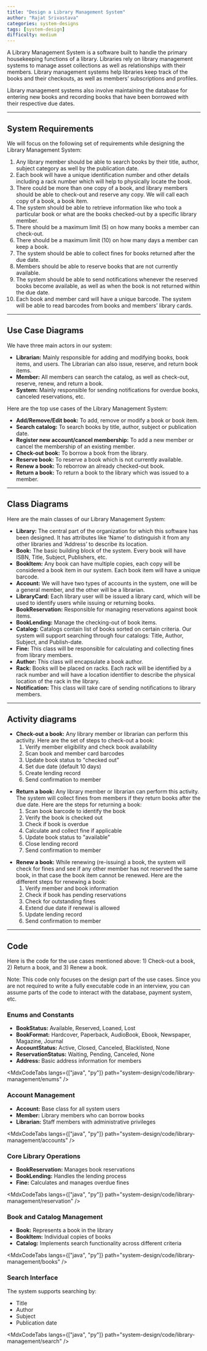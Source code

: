 ```yaml
---
title: "Design a Library Management System"
author: "Rajat Srivastava"
categories: system-designs
tags: [system-design]
difficulty: medium
---
```


A Library Management System is a software built to handle the primary housekeeping functions of a library. Libraries rely on library management systems to manage asset collections as well as relationships with their members. Library management systems help libraries keep track of the books and their checkouts, as well as members’ subscriptions and profiles.

Library management systems also involve maintaining the database for entering new books and recording books that have been borrowed with their respective due dates.

---

## System Requirements

We will focus on the following set of requirements while designing the Library Management System:

1. Any library member should be able to search books by their title, author, subject category as well by the publication date.
2. Each book will have a unique identification number and other details including a rack number which will help to physically locate the book.
3. There could be more than one copy of a book, and library members should be able to check-out and reserve any copy. We will call each copy of a book, a book item.
4. The system should be able to retrieve information like who took a particular book or what are the books checked-out by a specific library member.
5. There should be a maximum limit (5) on how many books a member can check-out.
6. There should be a maximum limit (10) on how many days a member can keep a book.
7. The system should be able to collect fines for books returned after the due date.
8. Members should be able to reserve books that are not currently available.
9. The system should be able to send notifications whenever the reserved books become available, as well as when the book is not returned within the due date.
10. Each book and member card will have a unique barcode. The system will be able to read barcodes from books and members’ library cards.

---
## Use Case Diagrams

We have three main actors in our system:

- **Librarian:** Mainly responsible for adding and modifying books, book items, and users. The Librarian can also issue, reserve, and return book items.
- **Member:** All members can search the catalog, as well as check-out, reserve, renew, and return a book.
- **System:** Mainly responsible for sending notifications for overdue books, canceled reservations, etc.

Here are the top use cases of the Library Management System:

- **Add/Remove/Edit book:** To add, remove or modify a book or book item.
- **Search catalog:** To search books by title, author, subject or publication date.
- **Register new account/cancel membership:** To add a new member or cancel the membership of an existing member.
- **Check-out book:** To borrow a book from the library.
- **Reserve book:** To reserve a book which is not currently available.
- **Renew a book:** To reborrow an already checked-out book.
- **Return a book:** To return a book to the library which was issued to a member.

<MdxImage 
  src="design/library-management/use-case.png" 
  alt="Use Case Diagram for Library Management System"
  caption="Use Case Diagram showing the main actors and their interactions"
  design="library-management"
/>

---
## Class Diagrams
Here are the main classes of our Library Management System:

- **Library:** The central part of the organization for which this software has been designed. It has attributes like ‘Name’ to distinguish it from any other libraries and ‘Address’ to describe its location.
- **Book:** The basic building block of the system. Every book will have ISBN, Title, Subject, Publishers, etc.
- **BookItem:** Any book can have multiple copies, each copy will be considered a book item in our system. Each book item will have a unique barcode.
- **Account:** We will have two types of accounts in the system, one will be a general member, and the other will be a librarian.
- **LibraryCard:** Each library user will be issued a library card, which will be used to identify users while issuing or returning books.
- **BookReservation:** Responsible for managing reservations against book items.
- **BookLending:** Manage the checking-out of book items.
- **Catalog:** Catalogs contain list of books sorted on certain criteria. Our system will support searching through four catalogs: Title, Author, Subject, and Publish-date.
- **Fine:** This class will be responsible for calculating and collecting fines from library members.
- **Author:** This class will encapsulate a book author.
- **Rack:** Books will be placed on racks. Each rack will be identified by a rack number and will have a location identifier to describe the physical location of the rack in the library.
- **Notification:** This class will take care of sending notifications to library members.

<MdxImage 
  src="design/library-management/class-diagram.png" 
  alt="Class Diagram for Library Management System"
  caption="Complete class diagram showing relationships between all system components"
/>

<MdxImage 
  src="design/concepts/uml.svg" 
  alt="UML Diagram for Library Management System"
/>

---
## Activity diagrams

- **Check-out a book:** Any library member or librarian can perform this activity. Here are the set of steps to check-out a book:
  1. Verify member eligibility and check book availability
  2. Scan book and member card barcodes
  3. Update book status to "checked out"
  4. Set due date (default 10 days)
  5. Create lending record
  6. Send confirmation to member

<MdxImage 
  src="design/library-management/activity-checkout.svg" 
  alt="Activity Diagram for Library Management System"
/>

- **Return a book:** Any library member or librarian can perform this activity. The system will collect fines from members if they return books after the due date. Here are the steps for returning a book:
  1. Scan book barcode to identify the book
  2. Verify the book is checked out
  3. Check if book is overdue
  4. Calculate and collect fine if applicable
  5. Update book status to "available"
  6. Close lending record
  7. Send confirmation to member

<MdxImage 
  src="design/library-management/activity-return.png" 
  alt="Activity Diagram for Library Management System"
/>

- **Renew a book:** While renewing (re-issuing) a book, the system will check for fines and see if any other member has not reserved the same book, in that case the book item cannot be renewed. Here are the different steps for renewing a book:
  1. Verify member and book information
  2. Check if book has pending reservations
  3. Check for outstanding fines
  4. Extend due date if renewal is allowed
  5. Update lending record
  6. Send confirmation to member

<MdxImage 
  src="design/library-management/activity-renew.svg" 
  alt="Activity Diagram for Library Management System"
/>

---
## Code
Here is the code for the use cases mentioned above: 1) Check-out a book, 2) Return a book, and 3) Renew a book.

Note: This code only focuses on the design part of the use cases. Since you are not required to write a fully executable code in an interview, you can assume parts of the code to interact with the database, payment system, etc.

### Enums and Constants
- **BookStatus:** Available, Reserved, Loaned, Lost
- **BookFormat:** Hardcover, Paperback, AudioBook, Ebook, Newspaper, Magazine, Journal
- **AccountStatus:** Active, Closed, Canceled, Blacklisted, None
- **ReservationStatus:** Waiting, Pending, Canceled, None
- **Address:** Basic address information for members

<MdxCodeTabs
  langs={["java", "py"]}
  path="system-design/code/library-management/enums"
/>


### Account Management
- **Account:** Base class for all system users
- **Member:** Library members who can borrow books
- **Librarian:** Staff members with administrative privileges

<MdxCodeTabs
  langs={["java", "py"]}
  path="system-design/code/library-management/accounts"
/>

### Core Library Operations
- **BookReservation:** Manages book reservations
- **BookLending:** Handles the lending process
- **Fine:** Calculates and manages overdue fines

<MdxCodeTabs
  langs={["java", "py"]}
  path="system-design/code/library-management/reservation"
/>

### Book and Catalog Management
- **Book:** Represents a book in the library
- **BookItem:** Individual copies of books
- **Catalog:** Implements search functionality across different criteria

<MdxCodeTabs
  langs={["java", "py"]}
  path="system-design/code/library-management/books"
/>

### Search Interface
The system supports searching by:
- Title
- Author
- Subject
- Publication date

<MdxCodeTabs
  langs={["java", "py"]}
  path="system-design/code/library-management/search"
/>
